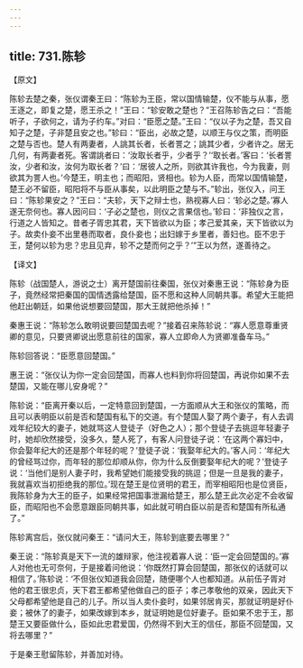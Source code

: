 ```yaml
---
---
---
```

title: 731.陈轸
---



【原文】

陈轸去楚之秦，张仪谓秦王曰：“陈轸为王臣，常以国情输楚，仪不能与从事，愿王逐之，即复之楚，愿王杀之！”王曰：“轸安敢之楚也？”王召陈轸告之曰：“吾能听子，子欲何之，请为子约车。”对曰：“臣愿之楚。”王曰：“仪以子为之楚，吾又自知子之楚，子非楚且安之也。”轸曰：“臣出，必故之楚，以顺王与仪之策，而明臣之楚与否也。楚人有两妻者，人誂其长者，长者詈之；誂其少者，少者许之。居无几何，有两妻者死。客谓誂者曰：‘汝取长者乎，少者乎？’‘取长者。’客曰：‘长者詈汝，少者和汝，汝何为取长者？’曰：‘居彼人之所，则欲其许我也，今为我妻，则欲其为詈人也。’今楚王，明主也；而昭阳，贤相也。轸为人臣，而常以国情输楚，楚王必不留臣，昭阳将不与臣从事矣，以此明臣之楚与不。”轸出，张仪入，问王曰：“陈轸果安之？”王曰：“夫轸，天下之辩士也，熟视寡人曰：‘轸必之楚。’寡人遂无奈何也。寡人因问曰：‘子必之楚也，则仪之言果信也。’轸曰：‘非独仪之言，行道之人皆知之。昔者子胥忠其君，天下皆欲以为臣；孝己爱其亲，天下皆欲以为子。故卖仆妾不出里巷而取者，良仆妾也；出妇嫁于乡里者，善妇也。臣不忠于王，楚何以轸为忠？忠且见弃，轸不之楚而何之乎？’”王以为然，遂善待之。

【译文】

陈轸（战国楚人，游说之士）离开楚国前往秦国，张仪对秦惠王说：“陈轸身为臣子，竟然经常把秦国的国情透露给楚国，臣不愿和这种人同朝共事。希望大王能把他赶出朝廷，如果他说想要回楚国，那大王就把他杀掉！”

秦惠王说：“陈轸怎么敢明说要回楚国去呢？”接着召来陈轸说：“寡人愿意尊重贤卿的意见，只要贤卿说出愿意前往的国家，寡人立即命人为贤卿准备车马。”

陈轸回答说：“臣愿意回楚国。”

惠王说：“张仪认为你一定会回楚国，而寡人也料到你将回楚国，再说你如果不去楚国，又能在哪儿安身呢？”

陈轸说：“臣离开秦以后，一定特意回到楚国，一方面顺从大王和张仪的策略，而且可以表明臣以前是否和楚国有私下的交道。有个楚国人娶了两个妻子，有人去调戏年纪较大的妻子，她就骂这人登徒子（好色之人）；那个登徒子去挑逗年轻妻子时，她却欣然接受，没多久，楚人死了，有客人问登徒子说：‘在这两个寡妇中，你会娶年纪大的还是那个年轻的呢？’登徒子说：‘我娶年纪大的。’客人问：‘年纪大的曾经骂过你，而年轻的那位却顺从你，你为什么反倒要娶年纪大的呢？’登徒子说：‘当他们是别人妻子时，我希望她们能接受我的挑逗；但是一旦是我的妻子，我就喜欢当初拒绝我的那位。’现在楚王是位贤明的君王，而宰相昭阳也是位贤臣，我陈轸身为大王的臣子，如果经常把国事泄漏给楚王，那么楚王此次必定不会收留臣，而昭阳也不会愿意跟臣同朝共事，如此就可明白臣以前是否和楚国有所私通了。”

陈轸离宫后，张仪就问秦王：“请问大王，陈轸到底要去哪里？”

秦王说：“陈轸真是天下一流的雄辩家，他注视着寡人说：‘臣一定会回楚国的。’寡人对他也无可奈何，于是接着问他说：‘你既然打算会回楚国，那张仪的话就可以相信了。’陈轸说：‘不但张仪知道我会回楚，随便哪个人也都知道。从前伍子胥对他的君王很忠贞，天下君王都希望他做自己的臣子；孝己孝敬他的双亲，因此天下父母都希望他是自己的儿子。所以当人卖仆妾时，如果邻居肯买，那就证明是好仆妾；被休了的妻子，如果改嫁到本乡，就证明她是位好妻子。臣如果不忠于王，那楚王又要臣做什么，臣如此忠君爱国，仍然得不到大王的信任，那臣不回楚国，又将去哪里？”

于是秦王慰留陈轸，并善加对待。
